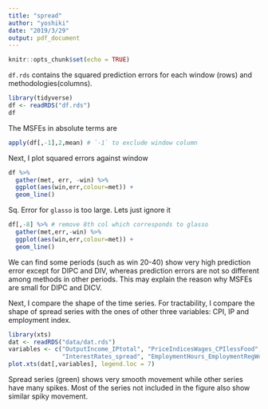 ```yaml
---
title: "spread"
author: "yoshiki"
date: "2019/3/29"
output: pdf_document
---
```


```r
knitr::opts_chunk$set(echo = TRUE)
```

`df.rds` contains the squared prediction errors for each window (rows) and methodologies(columns).  
```r
library(tidyverse)
df <- readRDS("df.rds")
df
```
  
  
  
The MSFEs in absolute terms are
```r
apply(df[,-1],2,mean) # `-1` to exclude window column
```
  
  
Next, I plot squared errors against window  
```r
df %>% 
  gather(met, err, -win) %>% 
  ggplot(aes(win,err,colour=met)) +
  geom_line()
```
  
  
Sq. Error for `glasso` is too large. Lets just ignore it 

```r
df[,-8] %>% # remove 8th col which corresponds to glasso
  gather(met,err,-win) %>% 
  ggplot(aes(win,err,colour=met)) +
  geom_line()
```
  
  
We can find some periods (such as win 20-40) show very high prediction error except for DIPC and DIV, whereas prediction errors are not so different among methods in other periods. This may explain the reason why MSFEs are small for DIPC and DICV.  


\pagebreak  
Next, I compare the shape of the time series. For tractability, I compare the shape of spread series with the ones of other three variables: CPI, IP and employment index.  
```r
library(xts)
dat <- readRDS("data/dat.rds")
variables <- c("OutputIncome_IPtotal", "PriceIndicesWages_CPIlessFood", 
               "InterestRates_spread", "EmploymentHours_EmploymentRegWorkerAll")
plot.xts(dat[,variables], legend.loc = 7)
```

  
Spread series (green) shows very smooth movement while other series have many spikes. Most of the series not included in the figure also show similar spiky movement. 


